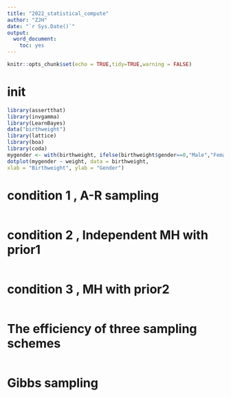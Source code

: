 ```yaml
---
title: "2022_statistical_compute"
author: "ZJH"
date: "`r Sys.Date()`"
output: 
  word_document: 
    toc: yes
---
```


```r
knitr::opts_chunk$set(echo = TRUE,tidy=TRUE,warning = FALSE)

```

# init
```r
library(assertthat)
library(invgamma)
library(LearnBayes)
data("birthweight")
library(lattice)
library(boa)
library(coda)
mygender <- with(birthweight, ifelse(birthweight$gender==0,"Male","Female"))
dotplot(mygender ~ weight, data = birthweight,
xlab = "Birthweight", ylab = "Gender")
```

# condition 1 , A-R sampling
```r

```

# condition 2 , Independent MH with prior1
```r

```

# condition 3 , MH with prior2
```r

```

# The efficiency of three sampling schemes
```r

```

# Gibbs sampling
```r

```

